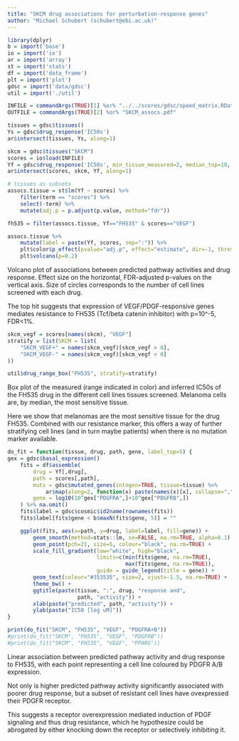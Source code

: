```yaml
---
title: "SKCM drug associations for perturbation-response genes"
author: "Michael Schubert (schubert@ebi.ac.uk)"
---
```


```r
library(dplyr)
b = import('base')
io = import('io')
ar = import('array')
st = import('stats')
df = import('data_frame')
plt = import('plot')
gdsc = import('data/gdsc')
util = import('./util')

INFILE = commandArgs(TRUE)[1] %or% "../../scores/gdsc/speed_matrix.RData"
OUTFILE = commandArgs(TRUE)[2] %or% "SKCM_assocs.pdf"

tissues = gdsc$tissues()
Ys = gdsc$drug_response('IC50s')
ar$intersect(tissues, Ys, along=1)

skcm = gdsc$tissues("SKCM")
scores = io$load(INFILE)
Yf = gdsc$drug_response('IC50s', min_tissue_measured=2, median_top=10, drop=TRUE)
ar$intersect(scores, skcm, Yf, along=1)

# tissues as subsets
assocs.tissue = st$lm(Yf ~ scores) %>%
    filter(term == "scores") %>%
    select(-term) %>%
    mutate(adj.p = p.adjust(p.value, method="fdr"))

fh535 = filter(assocs.tissue, Yf=="FH535" & scores=="VEGF")
```

```r
assocs.tissue %>%
    mutate(label = paste(Yf, scores, sep=":")) %>%
    plt$color$p_effect(pvalue="adj.p", effect="estimate", dir=-1, thresh=0.2) %>%
    plt$volcano(p=0.2)
```

Volcano plot of associations between predicted pathway activities
and drug response. Effect size on the horizontal, FDR-adjusted
p-values on the vertical axis. Size of circles corresponds to the
number of cell lines screened with each drug.

The top hit suggests that expression of VEGF/PDGF-responsive genes
mediates resistance to FH535 (Tcf/beta catenin inhibitor) with
p=10^-5, FDR<1%.

<!--
Other hits with a higher FDR (~25%) but additional support include:

* PI3K confers resistance to MEK inhibitors (PD-0325901, RDEA1119,
  Trametinib). This association has additional support in e.g. BRCA.
* Hypoxia confers resistance to LAQ824 (HDAC inhibitor). This is
  also one of the most significant (FDR=1e-3) BRCA associations.
-->

```r
skcm_vegf = scores[names(skcm), "VEGF"]
stratify = list(SKCM = list(
    "SKCM_VEGF+" = names(skcm_vegf)[skcm_vegf > 0],
    "SKCM_VEGF-" = names(skcm_vegf)[skcm_vegf < 0]
))

util$drug_range_box("FH535", stratify=stratify)
```

Box plot of the measured (range indicated in color) and inferred IC50s
of the FH535 drug in the different cell lines tissues screened.
Melanoma cells are, by median, the most sensitive tissue.

Here we show that melanomas are the most sensitive tissue for the
drug FH535. Combined with our resistance marker, this offers a way
of further stratifying cell lines (and in turn maybe patients) when
there is no mutation marker available.

```r
do_fit = function(tissue, drug, path, gene, label_top=5) {
gex = gdsc$basal_expression()
    fits = df$assemble(
        drug = Yf[,drug],
        path = scores[,path],
        muts = gdsc$mutated_genes(intogen=TRUE, tissue=tissue) %>%
            ar$map(along=2, function(x) paste(names(x)[x], collapse=",")),
        gene = log10(10^gex["PDGFRA",]+10^gex["PDGFRB",])
    ) %>% na.omit()
    fits$label = gdsc$cosmic$id2name(rownames(fits))
    fits$label[fits$gene < b$maxN(fits$gene, 5)] = ""

    ggplot(fits, aes(x=path, y=drug, label=label, fill=gene)) +
        geom_smooth(method=stats::lm, se=FALSE, na.rm=TRUE, alpha=0.1) +
        geom_point(pch=21, size=5, colour="black", na.rm=TRUE) +
        scale_fill_gradient(low="white", high="black",
                            limits=c(min(fits$gene, na.rm=TRUE),
                                     max(fits$gene, na.rm=TRUE)),
                            guide = guide_legend(title = gene)) +
        geom_text(colour="#353535", size=2, vjust=-1.5, na.rm=TRUE) +
        theme_bw() +
        ggtitle(paste(tissue, ":", drug, "response and",
                      path, "activity")) +
        xlab(paste("predicted", path, "activity")) +
        ylab(paste("IC50 [log uM]"))
}

print(do_fit("SKCM", "FH535", "VEGF", "PDGFRA+B"))
#print(do_fit("SKCM", "FH535", "VEGF", "PDGFRB"))
#print(do_fit("SKCM", "FH535", "VEGF", "PPARG"))
```

Linear association between predicted pathway activity and drug
response to FH535, with each point representing a cell line
coloured by PDGFR A/B expression.

Not only is higher predicted pathway activity significantly associated
with poorer drug response, but a subset of resistant cell lines have
ovexpressed their PDGFR receptor.

This suggests a receptor overexpression mediated induction of PDGF
signaling and thus drug resistance, which he hypothesize could be
abrogated by either knocking down the receptor or selectively
inhibiting it.
